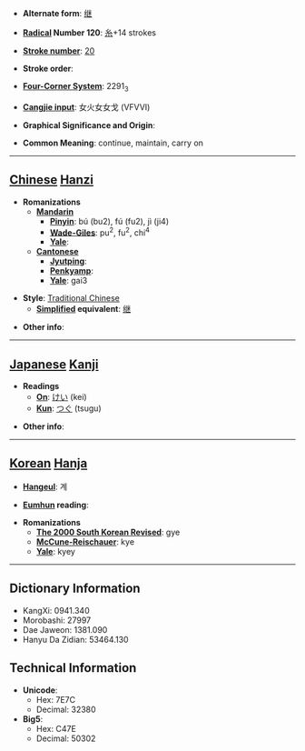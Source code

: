 * '''Alternate form''': [[继]]

* '''[[Wiktionary:Chinese radical index| Radical]] Number 120''': [[Wiktionary:Chinese radical index 糸|糸]]+14 strokes

* '''[[Wiktionary:Chinese total strokes index|Stroke number]]''': [[Wiktionary:Chinese total strokes index 20|20]]

* '''Stroke order''': 

* '''[[Wiktionary:Chinese four corner index|Four-Corner System]]''': 2291<sub>3</sub>

* '''[[Wiktionary:Chinese Cangjie index|Cangjie input]]''': 女火女女戈 (VFVVI)

* '''Graphical Significance and Origin''': 

* '''Common Meaning''': continue, maintain, carry on

----

== [[Chinese]] [[Hanzi]] ==

* '''Romanizations'''
** '''[[Mandarin]]'''
*** '''[[Pinyin]]''': bú (bu2), fú (fu2), jì (ji4)
*** '''[[Wade-Giles]]''': pu<sup>2</sup>, fu<sup>2</sup>, chi<sup>4</sup>
*** '''[[Yale]]''': 
** '''[[Cantonese]]'''
*** '''[[Jyutping]]''':
*** '''[[Penkyamp]]''': 
*** '''[[Yale]]''': gai3

* '''Style''': [[Traditional Chinese]] 
** '''[[Simplified Chinese|Simplified]] equivalent''': [[继]]

* '''Other info''': 

----

== [[Japanese]] [[Kanji]] ==

* '''Readings'''
** '''[[On]]''': [[けい]] (kei)
** '''[[Kun]]''': [[つぐ]] (tsugu)

* '''Other info''':  

----

== [[Korean]] [[Hanja]] ==

* '''[[Hangeul]]''': 계

* '''[[Eumhun]] reading''': 

* '''Romanizations'''
** '''[[The 2000 South Korean Revised Romanization|The 2000 South Korean Revised]]''': gye
** '''[[McCune-Reischauer]]''': kye
** '''[[Yale]]''': kyey

----

== Dictionary Information ==

* KangXi: 0941.340
* Morobashi: 27997
* Dae Jaweon: 1381.090
* Hanyu Da Zidian: 53464.130

== Technical Information ==

* '''Unicode''':
** Hex: 7E7C
** Decimal: 32380
* '''Big5''':
** Hex: C47E
** Decimal: 50302